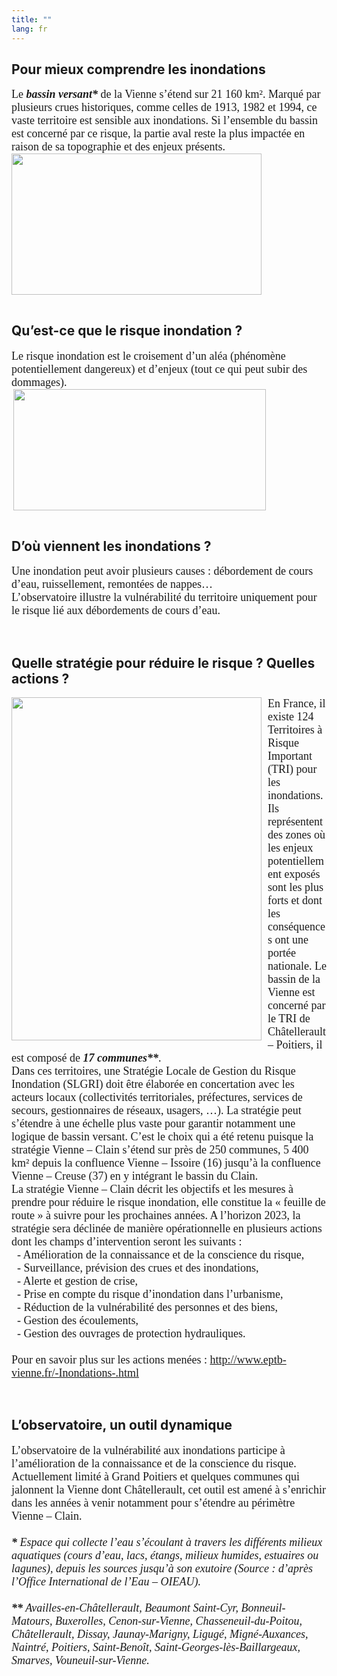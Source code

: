 ```yaml
---
title: ""
lang: fr
---
```


## Pour mieux comprendre les inondations

<p align="justify">

<font size="4.5px" face="calibri"> Le <i><b>bassin versant\*</b></i> de la Vienne s’étend sur 21 160 km². Marqué par plusieurs crues historiques, comme celles de 1913, 1982 et 1994, ce vaste territoire est sensible aux inondations. Si l’ensemble du bassin est concerné par ce risque, la partie aval reste la plus impactée en raison de sa topographie et des enjeux présents. <img src="Images/carte_bv_01.jpg" height="226px" width="400px" align="left" style="float:left; margin-right:10000px; margin-bottom:45px"/> </font>

</p>

<br/><br/>

## Qu’est-ce que le risque inondation ?

<p align="justify">

<font size="4.5px" face="calibri"> Le risque inondation est le croisement d’un aléa (phénomène potentiellement dangereux) et d’enjeux (tout ce qui peut subir des dommages). <img src="Images/schema_risque_inondation.jpg" height="194px" width="404px" align="right" style="float:left; margin-right:10000px; margin-bottom:45px"/> </font>

</p>

<br/><br/>

## D’où viennent les inondations ?

<p align="justify">

<font size="4.5px" face="calibri"> Une inondation peut avoir plusieurs causes : débordement de cours d’eau, ruissellement, remontées de nappes…<br> L’observatoire illustre la vulnérabilité du territoire uniquement pour le risque lié aux débordements de cours d’eau.<br/></font>

</p>

<br>

## Quelle stratégie pour réduire le risque ? Quelles actions ?

<p align="justify">

<font size="4.5px" face="calibri"> <img src="Images/carte_slgri_vienne_clain_v2_03_02_01.jpg" height="549px" width="400px" align="left" style="float:left; margin-right:10px;"/> En France, il existe 124 Territoires à Risque Important (TRI) pour les inondations. Ils représentent des zones où les enjeux potentiellement exposés sont les plus forts et dont les conséquences ont une portée nationale. Le bassin de la Vienne est concerné par le TRI de Châtellerault – Poitiers, il est composé de <i><b>17 communes\*\*</b></i>.<br/> Dans ces territoires, une Stratégie Locale de Gestion du Risque Inondation (SLGRI) doit être élaborée en concertation avec les acteurs locaux (collectivités territoriales, préfectures, services de secours, gestionnaires de réseaux, usagers, …). La stratégie peut s’étendre à une échelle plus vaste pour garantir notamment une logique de bassin versant. C’est le choix qui a été retenu puisque la stratégie Vienne – Clain s’étend sur près de 250 communes, 5 400 km² depuis la confluence Vienne – Issoire (16) jusqu’à la confluence Vienne – Creuse (37) en y intégrant le bassin du Clain.<br/> La stratégie Vienne – Clain décrit les objectifs et les mesures à prendre pour réduire le risque inondation, elle constitue la « feuille de route » à suivre pour les prochaines années. A l’horizon 2023, la stratégie sera déclinée de manière opérationnelle en plusieurs actions dont les champs d’intervention seront les suivants :<br/>   - Amélioration de la connaissance et de la conscience du risque,<br/>   - Surveillance, prévision des crues et des inondations,<br/>   - Alerte et gestion de crise,<br/>   - Prise en compte du risque d’inondation dans l’urbanisme,<br/>   - Réduction de la vulnérabilité des personnes et des biens,<br/>   - Gestion des écoulements,<br/>   - Gestion des ouvrages de protection hydrauliques.<br/> <br/> Pour en savoir plus sur les actions menées : <a href="http://www.eptb-vienne.fr/-Inondations-.html" target="_blank" >http://www.eptb-vienne.fr/-Inondations-.html</a><br> </font>

</p>

<br/>

## L’observatoire, un outil dynamique

<p align="justify">

<font size="4.5px" face="calibri"> L’observatoire de la vulnérabilité aux inondations participe à l’amélioration de la connaissance et de la conscience du risque. Actuellement limité à Grand Poitiers et quelques communes qui jalonnent la Vienne dont Châtellerault, cet outil est amené à s’enrichir dans les années à venir notamment pour s’étendre au périmètre Vienne – Clain.<br/><br/> <i><b>\*</b> Espace qui collecte l'eau s'écoulant à travers les différents milieux aquatiques (cours d'eau, lacs, étangs, milieux humides, estuaires ou lagunes), depuis les sources jusqu'à son exutoire (Source : d’après l’Office International de l’Eau – OIEAU).<br/><br/> <b>\*\*</b> Availles-en-Châtellerault, Beaumont Saint-Cyr, Bonneuil-Matours, Buxerolles, Cenon-sur-Vienne, Chasseneuil-du-Poitou, Châtellerault, Dissay, Jaunay-Marigny, Ligugé, Migné-Auxances, Naintré, Poitiers, Saint-Benoît, Saint-Georges-lès-Baillargeaux, Smarves, Vouneuil-sur-Vienne.</i> </font>

</p>

